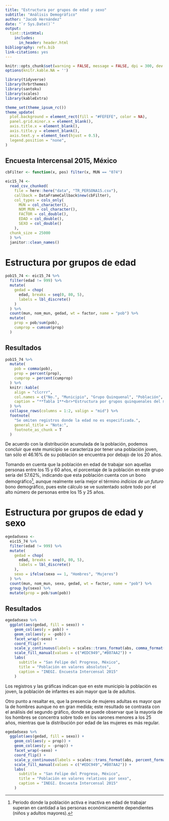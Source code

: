 ```yaml
---
title: "Estructura por grupos de edad y sexo"
subtitle: "Análisis Demográfico"
author: "Jacob Hernández"
date: "`r Sys.Date()`"
output: 
  tint::tintHtml:
    includes:
      in_header: header.html
bibliography: refs.bib
link-citations: yes
---
```


```r
knitr::opts_chunk$set(warning = FALSE, message = FALSE, dpi = 300, dev = "ragg_png")
options(knitr.kable.NA = '')

library(tidyverse)
library(hrbrthemes)
library(santoku)
library(scales)
library(kableExtra)

theme_set(theme_ipsum_rc())
theme_update(
  plot.background = element_rect(fill = "#FEFEFE", color = NA),
  panel.grid.minor.x = element_blank(),
  axis.title.x = element_blank(),
  axis.title.y = element_blank(),
  axis.text.y = element_text(hjust = 0.5),
  legend.position = "none",
)
```

## Encuesta Intercensal 2015, México

```r
cbFilter <- function(x, pos) filter(x, MUN == "074")

eic15_74 <- 
  read_csv_chunked(
    file = here::here("data", "TR_PERSONA15.csv"),
    callback = DataFrameCallback$new(cbFilter),
    col_types = cols_only(
      MUN = col_character(), 
      NOM_MUN = col_character(), 
      FACTOR = col_double(), 
      EDAD = col_double(), 
      SEXO = col_double()
    ),
  chunk_size = 25000
  ) %>% 
  janitor::clean_names()
```

# Estructura por grupos de edad

```r
pob15_74 <- eic15_74 %>% 
  filter(edad != 999) %>% 
  mutate(
    gedad = chop(
      edad, breaks = seq(0, 80, 5), 
      labels = lbl_discrete()
    )
  ) %>% 
  count(mun, nom_mun, gedad, wt = factor, name = "pob") %>% 
  mutate(
    prop = pob/sum(pob),
    cumprop = cumsum(prop)
  )
```

## Resultados

```r
pob15_74 %>% 
  mutate(
    pob = comma(pob),
    prop = percent(prop),
    cumprop = percent(cumprop)
  ) %>% 
  knitr::kable(
    align = "clcrrr", 
    col.names = c("No.", "Municipio", "Grupo Quinquenal", "Población", "Distribución", "Distribución Acumulada"), 
    caption = "**Tabla 1**<br>*Estructura por grupos quinquenales del municipio San Felipe del Progreso (074), Estado de México, 2015.*"
  ) %>% 
  collapse_rows(columns = 1:2, valign = "mid") %>% 
  footnote(
    "Se omiten registros donde la edad no es especificada.",
    general_title = "Nota:",
    footnote_as_chunk = T
  )
```

De acuerdo con la distribución acumulada de la población, podemos concluir que este municipio
se caracteriza por tener una población joven, tan sólo el 46.16% de su población se encuentra
por debajo de los 20 años. 

Tomando en cuenta que la población en edad de trabajar son aquellas personas entre los 15 y 60 
años, el porcentaje de la población en este grupo sería del 57.62%, indicando que esta población 
cuenta con un bono demográfico^[Periodo donde la población activa e inactiva en edad de trabajar 
superan en cantidad a las personas económicamente dependientes (niños y adultos mayores).], aunque 
realmente sería mejor el término *indicios de un futuro* bono demográfico, pues este cálculo
se ve sustentado sobre todo por el alto número de personas entre los 15 y 25 años.

# Estructura por grupos de edad y sexo

```r
egedadsexo <- 
  eic15_74 %>% 
  filter(edad != 999) %>% 
  mutate(
    gedad = chop(
      edad, breaks = seq(0, 80, 5), 
      labels = lbl_discrete()
    ),
    sexo = ifelse(sexo == 1, "Hombres", "Mujeres")
  ) %>% 
  count(mun, nom_mun, sexo, gedad, wt = factor, name = "pob") %>%
  group_by(sexo) %>% 
  mutate(prop = pob/sum(pob))
```

## Resultados

```r
egedadsexo %>% 
  ggplot(aes(gedad, fill = sexo)) +
    geom_col(aes(y = pob)) +
    geom_col(aes(y = -pob)) +
    facet_wrap(~sexo) +
    coord_flip() +
    scale_y_continuous(labels = scales::trans_format(abs, comma_format())) +
    scale_fill_manual(values = c("#EDC949","#B07AA2")) +
    labs(
      subtitle = "San Felipe del Progreso, México",
      title = "Población en valores absolutos",
      caption = "INEGI. Encuesta Intercensal 2015"
    )
```

Los registros y las gráficas indican que en este municipio la población es joven, la población 
de infantes es aún mayor que la de adultos. 

Otro punto a resaltar es, que la presencia de mujeres adultas es mayor que la de hombres aunque 
no en gran medida; este resultado se contrasta con el análisis del segundo gráfico, donde se puede 
observar que la mayoría de los hombres se concentra sobre todo en los varones menores a los 25 años, 
mientras que la distribución por edad de las mujeres es más regular.

```r
egedadsexo %>% 
  ggplot(aes(gedad, fill = sexo)) +
    geom_col(aes(y = prop)) +
    geom_col(aes(y = -prop)) +
    facet_wrap(~sexo) +
    coord_flip() +
    scale_y_continuous(labels = scales::trans_format(abs, percent_format())) +
    scale_fill_manual(values = c("#EDC949","#B07AA2")) +
    labs(
      subtitle = "San Felipe del Progreso, México",
      title = "Población en valores relativos por sexo",
      caption = "INEGI. Encuesta Intercensal 2015"
    )
```
